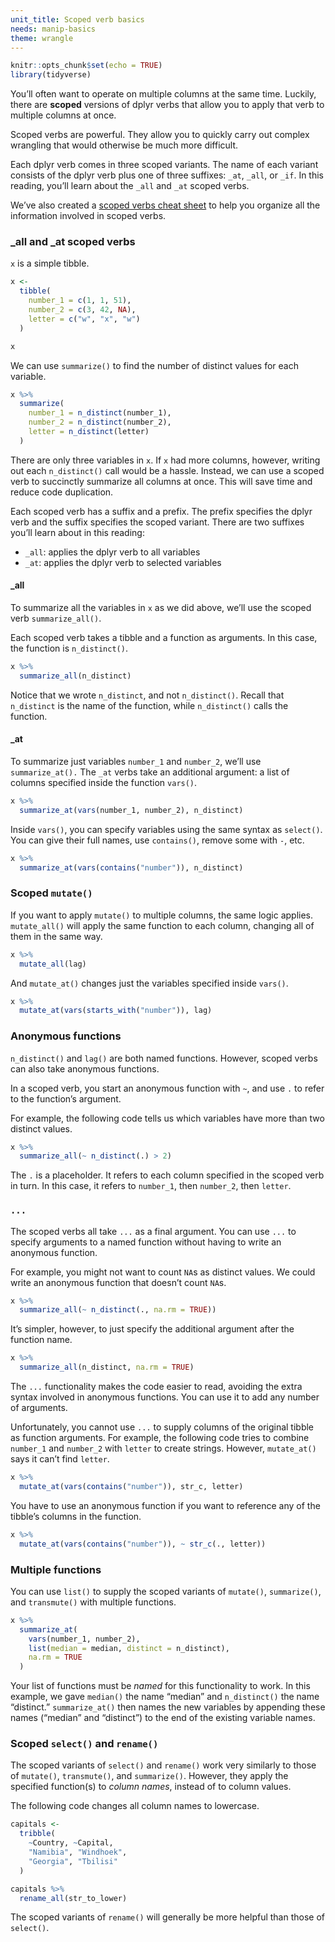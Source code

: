 ```yaml
---
unit_title: Scoped verb basics
needs: manip-basics
theme: wrangle
---
```


```r
knitr::opts_chunk$set(echo = TRUE)
library(tidyverse)
```

You'll often want to operate on multiple columns at the same time. Luckily, there are **scoped** versions of dplyr verbs that allow you to apply that verb to multiple columns at once.

Scoped verbs are powerful. They allow you to quickly carry out complex wrangling that would otherwise be much more difficult.

Each dplyr verb comes in three scoped variants. The name of each variant consists of the dplyr verb plus one of three suffixes: `_at`, `_all`, or `_if`. In this reading, you'll learn about the `_all` and `_at` scoped verbs. 

We've also created a [scoped verbs cheat sheet](https://github.com/dcl-docs/cheat-sheets/blob/master/scoped_verbs.md) to help you organize all the information involved in scoped verbs. 

### _all and _at scoped verbs

`x` is a simple tibble. 

```r
x <-
  tibble(
    number_1 = c(1, 1, 51),
    number_2 = c(3, 42, NA),
    letter = c("w", "x", "w")
  )

x
```

We can use `summarize()` to find the number of distinct values for each variable.

```r
x %>% 
  summarize(
    number_1 = n_distinct(number_1),
    number_2 = n_distinct(number_2),
    letter = n_distinct(letter)
  )
```

There are only three variables in `x`. If `x` had more columns, however, writing out each `n_distinct()` call would be a hassle. Instead, we can use a scoped verb to succinctly summarize all columns at once. This will save time and reduce code duplication. 

Each scoped verb has a suffix and a prefix. The prefix specifies the dplyr verb and the suffix specifies the scoped variant. There are two suffixes you'll learn about in this reading:

* `_all`: applies the dplyr verb to all variables
* `_at`: applies the dplyr verb to selected variables

#### _all

To summarize all the variables in `x` as we did above, we'll use the scoped verb `summarize_all()`.

Each scoped verb takes a tibble and a function as arguments. In this case, the function is `n_distinct()`. 

```r
x %>% 
  summarize_all(n_distinct)
```

Notice that we wrote `n_distinct`, and not `n_distinct()`. Recall that `n_distinct` is the name of the function, while `n_distinct()` calls the function.

#### _at

To summarize just variables `number_1` and `number_2`, we'll use `summarize_at().` The `_at` verbs take an additional argument: a list of columns specified inside the function `vars()`.

```r
x %>% 
  summarize_at(vars(number_1, number_2), n_distinct)
```

Inside `vars()`, you can specify variables using the same syntax as `select()`. You can give their full names, use `contains()`, remove some with `-`, etc. 

```r
x %>% 
  summarize_at(vars(contains("number")), n_distinct)
```

### Scoped `mutate()`

If you want to apply `mutate()` to multiple columns, the same logic applies. `mutate_all()` will apply the same function to each column, changing all of them in the same way. 

```r
x %>% 
  mutate_all(lag)
```

And `mutate_at()` changes just the variables specified inside `vars()`. 

```r
x %>% 
  mutate_at(vars(starts_with("number")), lag)
```

### Anonymous functions

`n_distinct()` and `lag()` are both named functions. However, scoped verbs can also take anonymous functions.

In a scoped verb, you start an anonymous function with `~`, and use `.` to refer to the function's argument.

For example, the following code tells us which variables have more than two distinct values.

```r
x %>% 
  summarize_all(~ n_distinct(.) > 2)
```

The `.` is a placeholder. It refers to each column specified in the scoped verb in turn. In this case, it refers to `number_1`, then `number_2`, then `letter`.

### `...`

The scoped verbs all take `...` as a final argument. You can use `...` to specify arguments to a named function without having to write an anonymous function. 

For example, you might not want to count `NA`s as distinct values. We could write an anonymous function that doesn't count `NA`s.

```r
x %>% 
  summarize_all(~ n_distinct(., na.rm = TRUE))
```

It's simpler, however, to just specify the additional argument after the function name.

```r
x %>% 
  summarize_all(n_distinct, na.rm = TRUE)
```

The `...` functionality makes the code easier to read, avoiding the extra syntax involved in anonymous functions. You can use it to add any number of arguments.

Unfortunately, you cannot use `...` to supply columns of the original tibble as function arguments. For example, the following code tries to combine `number_1` and `number_2` with `letter` to create strings. However, `mutate_at()` says it can't find `letter`. 

```r
x %>% 
  mutate_at(vars(contains("number")), str_c, letter)
```

You have to use an anonymous function if you want to reference any of the tibble's columns in the function.

```r
x %>% 
  mutate_at(vars(contains("number")), ~ str_c(., letter))
```

### Multiple functions

You can use `list()` to supply the scoped variants of `mutate()`, `summarize()`, and `transmute()` with multiple functions. 

```r
x %>% 
  summarize_at(
    vars(number_1, number_2),
    list(median = median, distinct = n_distinct),
    na.rm = TRUE
  )
```

Your list of functions must be _named_ for this functionality to work. In this example, we gave `median()` the name "median" and `n_distinct()` the name "distinct." `summarize_at()` then names the new variables by appending these names ("median" and "distinct") to the end of the existing variable names. 

### Scoped `select()` and `rename()` 

The scoped variants of `select()` and `rename()` work very similarly to those of `mutate()`, `transmute()`, and `summarize()`. However, they apply the specified function(s) to *column names*, instead of to column values. 

The following code changes all column names to lowercase.

```r
capitals <-
  tribble(
    ~Country, ~Capital,
    "Namibia", "Windhoek",
    "Georgia", "Tbilisi"
  )

capitals %>% 
  rename_all(str_to_lower)
```

The scoped variants of `rename()` will generally be more helpful than those of `select()`.
